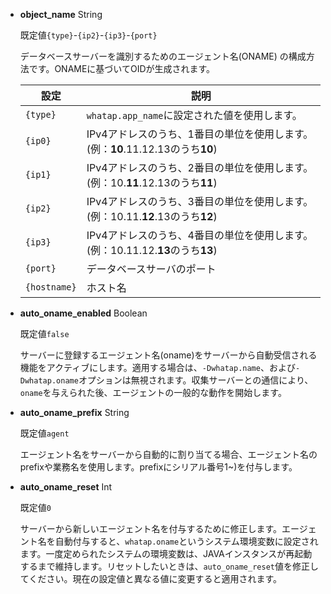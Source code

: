 - **object_name** <span class='type'>String</span>

  既定値`{type}`-`{ip2}`-`{ip3}`-`{port}`

  データベースサーバーを識別するためのエージェント名(ONAME) の構成方法です。ONAMEに基づいてOIDが生成されます。

  | 設定           | 説明                                                                       |
  | ------------ | ------------------------------------------------------------------------ |
  | `{type}`     | `whatap.app_name`に設定された値を使用します。                                          |
  | `{ip0}`      | IPv4アドレスのうち、1番目の単位を使用します。(例：**10**.11.12.13のうち**10**) |
  | `{ip1}`      | IPv4アドレスのうち、2番目の単位を使用します。(例：10.**11**.12.13のうち**11**) |
  | `{ip2}`      | IPv4アドレスのうち、3番目の単位を使用します。(例：10.11.**12**.13のうち**12**) |
  | `{ip3}`      | IPv4アドレスのうち、4番目の単位を使用します。(例：10.11.12.**13**のうち**13**) |
  | `{port}`     | データベースサーバのポート                                                            |
  | `{hostname}` | ホスト名                                                                     |

- **auto_oname_enabled** <span class='type'>Boolean</span>

  既定値`false`

  サーバーに登録するエージェント名(oname)をサーバーから自動受信される機能をアクティブにします。適用する場合は、`-Dwhatap.name`、および`-Dwhatap.oname`オプションは無視されます。収集サーバーとの通信により、`oname`を与えられた後、エージェントの一般的な動作を開始します。

- **auto_oname_prefix** <span class='type'>String</span>

  既定値`agent`

  エージェント名をサーバーから自動的に割り当てる場合、エージェント名のprefixや業務名を使用します。prefixにシリアル番号1~)を付与します。

- **auto_oname_reset** <span class='type'>Int</span>

  既定値`0`

  サーバーから新しいエージェント名を付与するために修正します。エージェント名を自動付与すると、`whatap.oname`というシステム環境変数に設定されます。一度定められたシステムの環境変数は、JAVAインスタンスが再起動するまで維持します。リセットしたいときは、`auto_oname_reset`値を修正してください。現在の設定値と異なる値に変更すると適用されます。
